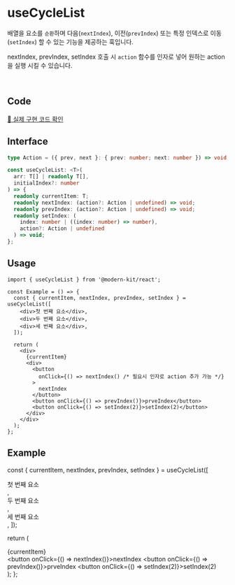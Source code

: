 
# useCycleList

배열을 요소를 `순환`하며 다음(`nextIndex`), 이전(`prevIndex`) 또는 특정 인덱스로 이동(`setIndex`) 할 수 있는 기능을 제공하는 훅입니다.

nextIndex, prevIndex, setIndex 호출 시 `action` 함수를 인자로 넣어 원하는 action을 실행 시킬 수 있습니다.

<br />

## Code
[🔗 실제 구현 코드 확인](https://github.com/modern-agile-team/modern-kit/blob/main/packages/react/src/hooks/useCycleList/index.ts)

## Interface
```ts title="typescript"
type Action = ({ prev, next }: { prev: number; next: number }) => void;
```
```ts title="typescript"
const useCycleList: <T>(
  arr: T[] | readonly T[],
  initialIndex?: number
) => {
  readonly currentItem: T;
  readonly nextIndex: (action?: Action | undefined) => void;
  readonly prevIndex: (action?: Action | undefined) => void;
  readonly setIndex: (
    index: number | ((index: number) => number),
    action?: Action | undefined
  ) => void;
};
```

## Usage
```tsx title="typescript"
import { useCycleList } from '@modern-kit/react';

const Example = () => {
  const { currentItem, nextIndex, prevIndex, setIndex } = useCycleList([
    <div>첫 번째 요소</div>,
    <div>두 번째 요소</div>,
    <div>세 번째 요소</div>,
  ]);

  return (
    <div>
      {currentItem}
      <div>
        <button 
          onClick={() => nextIndex() /* 필요시 인자로 action 추가 가능 */}
        >
          nextIndex
        </button>
        <button onClick={() => prevIndex()}>prveIndex</button>
        <button onClick={() => setIndex(2)}>setIndex(2)</button>
      </div>
    </div>
  );
};
```

## Example

  const { currentItem, nextIndex, prevIndex, setIndex } = useCycleList([
    <div>첫 번째 요소</div>,
    <div>두 번째 요소</div>,
    <div>세 번째 요소</div>,
  ]);

  return (
    <div>
      {currentItem}
      <div>
        <button onClick={() => nextIndex()}>nextIndex</button>
        <button onClick={() => prevIndex()}>prveIndex</button>
        <button onClick={() => setIndex(2)}>setIndex(2)</button>
      </div>
    </div>
  );
};

<Example />